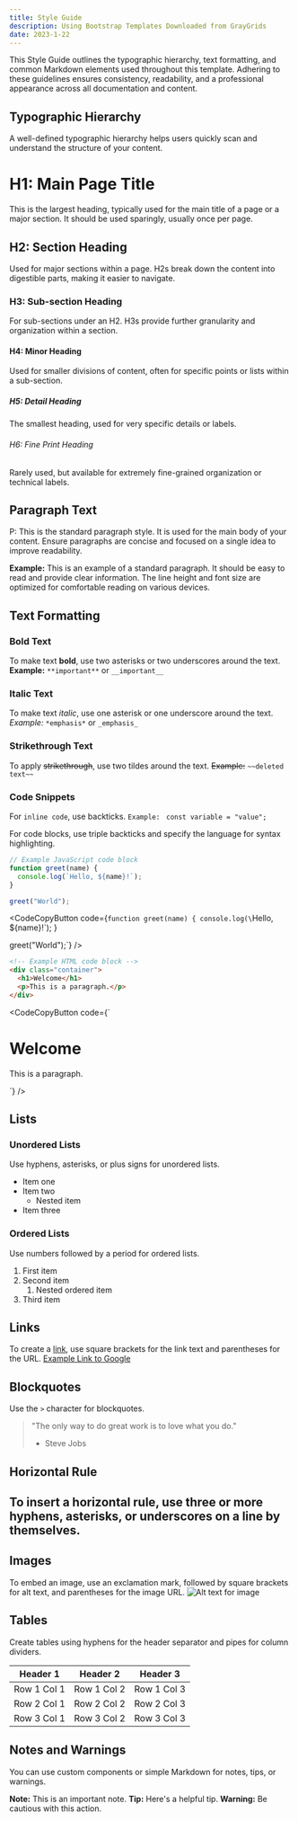 ```yaml
---
title: Style Guide
description: Using Bootstrap Templates Downloaded from GrayGrids
date: 2023-1-22
---
```


This Style Guide outlines the typographic hierarchy, text formatting, and common Markdown elements used throughout this template. Adhering to these guidelines ensures consistency, readability, and a professional appearance across all documentation and content.

## Typographic Hierarchy

A well-defined typographic hierarchy helps users quickly scan and understand the structure of your content.

# H1: Main Page Title
This is the largest heading, typically used for the main title of a page or a major section. It should be used sparingly, usually once per page.

## H2: Section Heading
Used for major sections within a page. H2s break down the content into digestible parts, making it easier to navigate.

### H3: Sub-section Heading
For sub-sections under an H2. H3s provide further granularity and organization within a section.

#### H4: Minor Heading
Used for smaller divisions of content, often for specific points or lists within a sub-section.

##### H5: Detail Heading
The smallest heading, used for very specific details or labels.

###### H6: Fine Print Heading
Rarely used, but available for extremely fine-grained organization or technical labels.

## Paragraph Text

P: This is the standard paragraph style. It is used for the main body of your content. Ensure paragraphs are concise and focused on a single idea to improve readability.

**Example:**
This is an example of a standard paragraph. It should be easy to read and provide clear information. The line height and font size are optimized for comfortable reading on various devices.

## Text Formatting

### Bold Text
To make text **bold**, use two asterisks or two underscores around the text.
**Example:** `**important**` or `__important__`

### Italic Text
To make text *italic*, use one asterisk or one underscore around the text.
*Example:* `*emphasis*` or `_emphasis_`

### Strikethrough Text
To apply ~~strikethrough~~, use two tildes around the text.
~~Example:~~ `~~deleted text~~`

### Code Snippets
For `inline code`, use backticks.
`Example: ` `const variable = "value";`

For code blocks, use triple backticks and specify the language for syntax highlighting.

```javascript
// Example JavaScript code block
function greet(name) {
  console.log(`Hello, ${name}!`);
}

greet("World");
```
<CodeCopyButton code={`function greet(name) {
  console.log(\`Hello, ${name}!\`);
}

greet("World");`} />

```html
<!-- Example HTML code block -->
<div class="container">
  <h1>Welcome</h1>
  <p>This is a paragraph.</p>
</div>
```
<CodeCopyButton code={`<div class="container">
  <h1>Welcome</h1>
  <p>This is a paragraph.</p>
</div>`} />

## Lists

### Unordered Lists
Use hyphens, asterisks, or plus signs for unordered lists.
*   Item one
*   Item two
    *   Nested item
*   Item three

### Ordered Lists
Use numbers followed by a period for ordered lists.
1.  First item
2.  Second item
    1.  Nested ordered item
3.  Third item

## Links

To create a [link](https://example.com), use square brackets for the link text and parentheses for the URL.
[Example Link to Google](https://www.google.com)

## Blockquotes

Use the `>` character for blockquotes.
> "The only way to do great work is to love what you do."
> - Steve Jobs

## Horizontal Rule

To insert a horizontal rule, use three or more hyphens, asterisks, or underscores on a line by themselves.
---

## Images

To embed an image, use an exclamation mark, followed by square brackets for alt text, and parentheses for the image URL.
![Alt text for image](https://via.placeholder.com/400x200 "Optional title for image")

## Tables

Create tables using hyphens for the header separator and pipes for column dividers.

| Header 1 | Header 2 | Header 3 |
| -------- | -------- | -------- |
| Row 1 Col 1 | Row 1 Col 2 | Row 1 Col 3 |
| Row 2 Col 1 | Row 2 Col 2 | Row 2 Col 3 |
| Row 3 Col 1 | Row 3 Col 2 | Row 3 Col 3 |

## Notes and Warnings

You can use custom components or simple Markdown for notes, tips, or warnings.

**Note:** This is an important note.
**Tip:** Here's a helpful tip.
**Warning:** Be cautious with this action.
